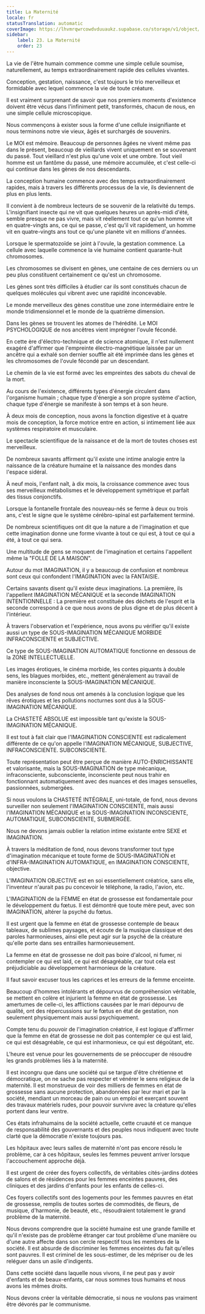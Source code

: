 ```yaml
---
title: La Maternité
locale: fr
statusTranslation: automatic
coverImage: https://lhvmrqwrcowdvduuaukz.supabase.co/storage/v1/object/public/strapi-uploads/small_cover-educacion-fundamental.webp-2d51a7828a2b1309555be27f7e2a61a0.webp
sidebar:
    label: 23. La Maternité
    order: 23
---
```

La vie de l'être humain commence comme une simple cellule soumise, naturellement, au temps extraordinairement rapide des cellules vivantes.

Conception, gestation, naissance, c'est toujours le trio merveilleux et formidable avec lequel commence la vie de toute créature.

Il est vraiment surprenant de savoir que nos premiers moments d'existence doivent être vécus dans l'infiniment petit, transformés, chacun de nous, en une simple cellule microscopique.

Nous commençons à exister sous la forme d'une cellule insignifiante et nous terminons notre vie vieux, âgés et surchargés de souvenirs.

Le MOI est mémoire. Beaucoup de personnes âgées ne vivent même pas dans le présent, beaucoup de vieillards vivent uniquement en se souvenant du passé. Tout vieillard n'est plus qu'une voix et une ombre. Tout vieil homme est un fantôme du passé, une mémoire accumulée, et c'est celle-ci qui continue dans les gènes de nos descendants.

La conception humaine commence avec des temps extraordinairement rapides, mais à travers les différents processus de la vie, ils deviennent de plus en plus lents.

Il convient à de nombreux lecteurs de se souvenir de la relativité du temps. L'insignifiant insecte qui ne vit que quelques heures un après-midi d'été, semble presque ne pas vivre, mais vit réellement tout ce qu'un homme vit en quatre-vingts ans, ce qui se passe, c'est qu'il vit rapidement, un homme vit en quatre-vingts ans tout ce qu'une planète vit en millions d'années.

Lorsque le spermatozoïde se joint à l'ovule, la gestation commence. La cellule avec laquelle commence la vie humaine contient quarante-huit chromosomes.

Les chromosomes se divisent en gènes, une centaine de ces derniers ou un peu plus constituent certainement ce qu'est un chromosome.

Les gènes sont très difficiles à étudier car ils sont constitués chacun de quelques molécules qui vibrent avec une rapidité inconcevable.

Le monde merveilleux des gènes constitue une zone intermédiaire entre le monde tridimensionnel et le monde de la quatrième dimension.

Dans les gènes se trouvent les atomes de l'hérédité. Le MOI PSYCHOLOGIQUE de nos ancêtres vient imprégner l'ovule fécondé.

En cette ère d'électro-technique et de science atomique, il n'est nullement exagéré d'affirmer que l'empreinte électro-magnétique laissée par un ancêtre qui a exhalé son dernier souffle ait été imprimée dans les gènes et les chromosomes de l'ovule fécondé par un descendant.

Le chemin de la vie est formé avec les empreintes des sabots du cheval de la mort.

Au cours de l'existence, différents types d'énergie circulent dans l'organisme humain ; chaque type d'énergie a son propre système d'action, chaque type d'énergie se manifeste à son temps et à son heure.

À deux mois de conception, nous avons la fonction digestive et à quatre mois de conception, la force motrice entre en action, si intimement liée aux systèmes respiratoire et musculaire.

Le spectacle scientifique de la naissance et de la mort de toutes choses est merveilleux.

De nombreux savants affirment qu'il existe une intime analogie entre la naissance de la créature humaine et la naissance des mondes dans l'espace sidéral.

À neuf mois, l'enfant naît, à dix mois, la croissance commence avec tous ses merveilleux métabolismes et le développement symétrique et parfait des tissus conjonctifs.

Lorsque la fontanelle frontale des nouveau-nés se ferme à deux ou trois ans, c'est le signe que le système cérébro-spinal est parfaitement terminé.

De nombreux scientifiques ont dit que la nature a de l'imagination et que cette imagination donne une forme vivante à tout ce qui est, à tout ce qui a été, à tout ce qui sera.

Une multitude de gens se moquent de l'imagination et certains l'appellent même la "FOLLE DE LA MAISON".

Autour du mot IMAGINATION, il y a beaucoup de confusion et nombreux sont ceux qui confondent l'IMAGINATION avec la FANTAISIE.

Certains savants disent qu'il existe deux imaginations. La première, ils l'appellent IMAGINATION MÉCANIQUE et la seconde IMAGINATION INTENTIONNELLE : La première est constituée des déchets de l'esprit et la seconde correspond à ce que nous avons de plus digne et de plus décent à l'intérieur.

À travers l'observation et l'expérience, nous avons pu vérifier qu'il existe aussi un type de SOUS-IMAGINATION MÉCANIQUE MORBIDE INFRACONSCIENTE et SUBJECTIVE.

Ce type de SOUS-IMAGINATION AUTOMATIQUE fonctionne en dessous de la ZONE INTELLECTUELLE.

Les images érotiques, le cinéma morbide, les contes piquants à double sens, les blagues morbides, etc., mettent généralement au travail de manière inconsciente la SOUS-IMAGINATION MÉCANIQUE.

Des analyses de fond nous ont amenés à la conclusion logique que les rêves érotiques et les pollutions nocturnes sont dus à la SOUS-IMAGINATION MÉCANIQUE.

La CHASTETÉ ABSOLUE est impossible tant qu'existe la SOUS-IMAGINATION MÉCANIQUE.

Il est tout à fait clair que l'IMAGINATION CONSCIENTE est radicalement différente de ce qu'on appelle l'IMAGINATION MÉCANIQUE, SUBJECTIVE, INFRACONSCIENTE. SUBCONSCIENTE.

Toute représentation peut être perçue de manière AUTO-ENRICHISSANTE et valorisante, mais la SOUS-IMAGINATION de type mécanique, infraconsciente, subconsciente, inconsciente peut nous trahir en fonctionnant automatiquement avec des nuances et des images sensuelles, passionnées, submergées.

Si nous voulons la CHASTETÉ INTÉGRALE, uni-totale, de fond, nous devons surveiller non seulement l'IMAGINATION CONSCIENTE, mais aussi l'IMAGINATION MÉCANIQUE et la SOUS-IMAGINATION INCONSCIENTE, AUTOMATIQUE, SUBCONSCIENTE, SUBMERGÉE.

Nous ne devons jamais oublier la relation intime existante entre SEXE et IMAGINATION.

À travers la méditation de fond, nous devons transformer tout type d'imagination mécanique et toute forme de SOUS-IMAGINATION et d'INFRA-IMAGINATION AUTOMATIQUE, en IMAGINATION CONSCIENTE, objective.

L'IMAGINATION OBJECTIVE est en soi essentiellement créatrice, sans elle, l'inventeur n'aurait pas pu concevoir le téléphone, la radio, l'avion, etc.

L'IMAGINATION de la FEMME en état de grossesse est fondamentale pour le développement du fœtus. Il est démontré que toute mère peut, avec son IMAGINATION, altérer la psyché du fœtus.

Il est urgent que la femme en état de grossesse contemple de beaux tableaux, de sublimes paysages, et écoute de la musique classique et des paroles harmonieuses, ainsi elle peut agir sur la psyché de la créature qu'elle porte dans ses entrailles harmonieusement.

La femme en état de grossesse ne doit pas boire d'alcool, ni fumer, ni contempler ce qui est laid, ce qui est désagréable, car tout cela est préjudiciable au développement harmonieux de la créature.

Il faut savoir excuser tous les caprices et les erreurs de la femme enceinte.

Beaucoup d'hommes intolérants et dépourvus de compréhension véritable, se mettent en colère et injurient la femme en état de grossesse. Les amertumes de celle-ci, les afflictions causées par le mari dépourvu de qualité, ont des répercussions sur le fœtus en état de gestation, non seulement physiquement mais aussi psychiquement.

Compte tenu du pouvoir de l'imagination créatrice, il est logique d'affirmer que la femme en état de grossesse ne doit pas contempler ce qui est laid, ce qui est désagréable, ce qui est inharmonieux, ce qui est dégoûtant, etc.

L'heure est venue pour les gouvernements de se préoccuper de résoudre les grands problèmes liés à la maternité.

Il est incongru que dans une société qui se targue d'être chrétienne et démocratique, on ne sache pas respecter et vénérer le sens religieux de la maternité. Il est monstrueux de voir des milliers de femmes en état de grossesse sans aucune protection, abandonnées par leur mari et par la société, mendiant un morceau de pain ou un emploi et exerçant souvent des travaux matériels rudes, pour pouvoir survivre avec la créature qu'elles portent dans leur ventre.

Ces états infrahumains de la société actuelle, cette cruauté et ce manque de responsabilité des gouvernants et des peuples nous indiquent avec toute clarté que la démocratie n'existe toujours pas.

Les hôpitaux avec leurs salles de maternité n'ont pas encore résolu le problème, car à ces hôpitaux, seules les femmes peuvent arriver lorsque l'accouchement approche déjà.

Il est urgent de créer des foyers collectifs, de véritables cités-jardins dotées de salons et de résidences pour les femmes enceintes pauvres, des cliniques et des jardins d'enfants pour les enfants de celles-ci.

Ces foyers collectifs sont des logements pour les femmes pauvres en état de grossesse, remplis de toutes sortes de commodités, de fleurs, de musique, d'harmonie, de beauté, etc., résoudraient totalement le grand problème de la maternité.

Nous devons comprendre que la société humaine est une grande famille et qu'il n'existe pas de problème étranger car tout problème d'une manière ou d'une autre affecte dans son cercle respectif tous les membres de la société. Il est absurde de discriminer les femmes enceintes du fait qu'elles sont pauvres. Il est criminel de les sous-estimer, de les mépriser ou de les reléguer dans un asile d'indigents.

Dans cette société dans laquelle nous vivons, il ne peut pas y avoir d'enfants et de beaux-enfants, car nous sommes tous humains et nous avons les mêmes droits.

Nous devons créer la véritable démocratie, si nous ne voulons pas vraiment être dévorés par le communisme.


